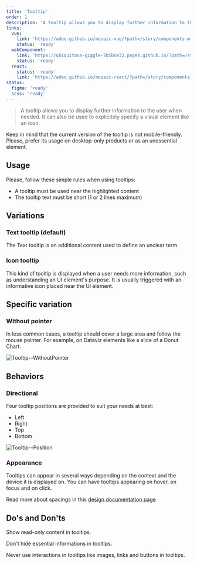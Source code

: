 ```yaml
---
title: 'Tooltip'
order: 1
description: 'A tooltip allows you to display further information to the user when needed. It can also be used to explicitely specify a visual element.'
links:
  vue:
    link: 'https://adeo.github.io/mozaic-vue/?path=/story/components-mtooltip'
    status: 'ready'
  webComponent:
    link: 'https://ubiquitous-giggle-7b5b6e33.pages.github.io/?path=/story/components-tooltip--default'
    status: 'ready'
  react:
    status: 'ready'
    link: 'https://adeo.github.io/mozaic-react/?path=/story/components-tooltip'
status:
  figma: 'ready'
  scss: 'ready'
---
```


> A tooltip allows you to display further information to the user when needed. It can also be used to explicitely specify a visual element like an icon.

<Highlight theme="warning" title="Mobile usage">
  Keep in mind that the current version of the tooltip is not mobile-friendly.
  Please, prefer its usage on desktop-only products or as an unessential
  element.
</Highlight>

<Preview nude path="default" />

## Usage

Please, follow these simple rules when using tooltips:

- A tooltip must be used near the highlighted content
- The tooltip text must be short (1 or 2 lines maximum)

## Variations

### Text tooltip (default)

The Text tooltip is an additional content used to define an unclear term.

### Icon tooltip

This kind of tooltip is displayed when a user needs more information, such as understanding an UI element's purpose. It is usually triggered with an informative icon placed near the UI element.

## Specific variation

### Without pointer

In less common cases, a tooltip should cover a large area and follow the mouse pointer. For example, on Dataviz elements like a slice of a Donut Chart.

![Tooltip--WithoutPointer](Tooltip--WithoutPointer.png)

## Behaviors

### Directional

Four tooltip positions are provided to suit your needs at best:

- Left
- Right
- Top
- Bottom

![Tooltip--Position](Tooltip--Position.png)

### Appearance

Tooltips can appear in several ways depending on the context and the device it is displayed on. You can have tooltips appearing on hover, on focus and on click.

<Highlight theme="tips" title="Spacings for designers">

Read more about spacings in this [design documentation page](/Components/Tooltip/design/)

</Highlight>

## Do's and Don'ts

<HintItem do>Show read-only content in tooltips.</HintItem>

<HintItem dont>Don't hide essential informations in tooltips.</HintItem>

<HintItem dont>
  Never use interactions in tooltips like images, links and buttons in tooltips.
</HintItem>

